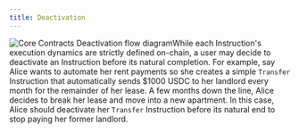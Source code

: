 ```yaml
---
title: Deactivation
---
```


![Core Contracts Deactivation flow diagram](/img/core-contracts-deactivation.png)While each Instruction's execution dynamics are strictly defined on-chain, a user may decide to deactivate an Instruction before its natural completion. For example, say Alice wants to automate her rent payments so she creates a simple `Transfer` Instruction that automatically sends $1000 USDC to her landlord every month for the remainder of her lease. A few months down the line, Alice decides to break her lease and move into a new apartment. In this case, Alice should deactivate her `Transfer` Instruction before its natural end to stop paying her former landlord.